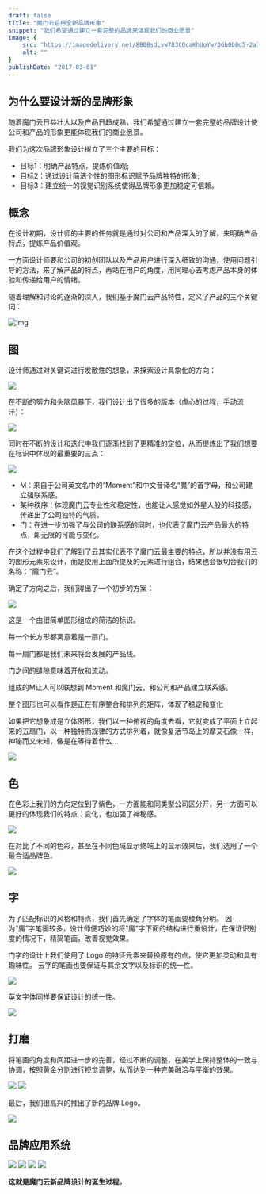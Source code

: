 ```yaml
---
draft: false
title: "魔门云启用全新品牌形象"
snippet: "我们希望通过建立一套完整的品牌来体现我们的商业愿景"
image: {
    src: "https://imagedelivery.net/8B08sdLvw783CQcaKhUoYw/36b0b0d5-2a78-4d01-e40f-4cc49a3f6600/public",
    alt: ""
}
publishDate: "2017-03-01"
---
```


## 为什么要设计新的品牌形象

随着魔门云日益壮大以及产品日趋成熟，我们希望通过建立一套完整的品牌设计使公司和产品的形象更能体现我们的商业愿景。

我们为这次品牌形象设计树立了三个主要的目标：
* 目标1：明确产品特点，提炼价值观;
* 目标2：通过设计简洁个性的图形标识赋予品牌独特的形象;
* 目标3：建立统一的视觉识别系统使得品牌形象更加稳定可信赖。

## 概念

在设计初期，设计师的主要的任务就是通过对公司和产品深入的了解，来明确产品特点，提炼产品价值观。

一方面设计师要和公司的初创团队以及产品用户进行深入细致的沟通，使用问题引导的方法，来了解产品的特点，再站在用户的角度，用同理心去考虑产品本身的体验和传递给用户的情绪。

随着理解和讨论的逐渐的深入，我们基于魔门云产品特性，定义了产品的三个关键词：

![img](https://imagedelivery.net/8B08sdLvw783CQcaKhUoYw/a40ea2f4-f7ff-4871-8b11-877a11fc7200/public)

## 图

设计师通过对关键词进行发散性的想象，来探索设计具象化的方向：

![](https://imagedelivery.net/8B08sdLvw783CQcaKhUoYw/5c5fc095-485a-4e0e-9252-be6b687c5500/public)

在不断的努力和头脑风暴下，我们设计出了很多的版本（虐心的过程，手动流汗）：

![](https://imagedelivery.net/8B08sdLvw783CQcaKhUoYw/0c57c9d7-e682-4c60-76ce-7492fb2d7a00/public)

同时在不断的设计和迭代中我们逐渐找到了更精准的定位，从而提炼出了我们想要在标识中体现的最重要的三点：

![](https://imagedelivery.net/8B08sdLvw783CQcaKhUoYw/bcb328a2-5f38-4492-47b7-9afc4a6b7500/public)

* M：来自于公司英文名中的“Moment”和中文音译名“魔”的首字母，和公司建立强联系感。
* 某种秩序：体现魔门云专业性和稳定性，也能让人感觉如外星人般的科技感，传递出了公司独特的气质。
* 门：在进一步加强了与公司的联系感的同时，也代表了魔门云产品最大的特点，即无限的可能与变化。

在这个过程中我们了解到了云其实代表不了魔门云最主要的特点，所以并没有用云的图形元素来设计，而是使用上面所提及的元素进行组合，结果也会很切合我们的名称：“魔门云”。

确定了方向之后，我们得出了一个初步的方案：

![](https://imagedelivery.net/8B08sdLvw783CQcaKhUoYw/21e0e990-da20-4a17-d5c1-30197c51c200/public)

这是一个由很简单图形组成的简洁的标识。

每一个长方形都寓意着是一扇门。

每一扇门都是我们未来将会发展的产品线。

门之间的缝隙意味着开放和流动。

组成的M让人可以联想到 Moment 和魔门云，和公司和产品建立联系感。

整个图形也可以看作是正在有序整合和排列的矩阵，体现了稳定和变化

如果把它想象成是立体图形，我们以一种俯视的角度去看，它就变成了平面上立起来的五扇门，以一种独特而规律的方式排列着，就像复活节岛上的摩艾石像一样，神秘而又未知，像是在等待着什么…

![](https://imagedelivery.net/8B08sdLvw783CQcaKhUoYw/6a1de3cd-0949-47de-8459-6ecd24669100/public)

## 色

在色彩上我们的方向定位到了紫色，一方面能和同类型公司区分开，另一方面可以更好的体现我们的特点：变化，也加强了神秘感。

![](https://imagedelivery.net/8B08sdLvw783CQcaKhUoYw/0c35d43c-f23a-4503-18d4-8c25a288a700/public)

在对比了不同的色彩，甚至在不同色域显示终端上的显示效果后，我们选用了一个最合适品牌色。

![](https://imagedelivery.net/8B08sdLvw783CQcaKhUoYw/33f303ec-514b-4e94-3a7e-d965b6062a00/public)

## 字

为了匹配标识的风格和特点，我们首先确定了字体的笔画要棱角分明。
因为“魔”字笔画较多，设计师便巧妙的将“魔”字下面的结构进行重设计，在保证识别度的情况下，精简笔画，改善视觉效果。

门字的设计上我们使用了 Logo 的特征元素来替换原有的点，使它更加灵动和具有趣味性。
云字的笔画也要保证与其余文字以及标识的统一性。

![](https://imagedelivery.net/8B08sdLvw783CQcaKhUoYw/c23d7524-755b-4415-5936-f274a22fb100/public)

英文字体同样要保证设计的统一性。

![](https://imagedelivery.net/8B08sdLvw783CQcaKhUoYw/04f09173-36e3-4f83-ceb3-7c5e08d3fc00/public)

## 打磨

将笔画的角度和间距进一步的完善，经过不断的调整，在美学上保持整体的一致与协调，按照黄金分割进行视觉调整，从而达到一种完美融洽与平衡的效果。

![](https://imagedelivery.net/8B08sdLvw783CQcaKhUoYw/99b7b474-220d-41fc-e23a-3061c7d51300/public)
![](https://imagedelivery.net/8B08sdLvw783CQcaKhUoYw/3c32d9be-ab3d-4ede-a5ab-eb0e3a861300/public)

最后，我们很高兴的推出了新的品牌 Logo。

![](https://imagedelivery.net/8B08sdLvw783CQcaKhUoYw/5ceae6b6-a736-47a2-6cc5-d163034d9000/public)

## 品牌应用系统

![](https://imagedelivery.net/8B08sdLvw783CQcaKhUoYw/f897d197-ccaf-4b11-5eba-d1bd116d7500/public)
![](https://imagedelivery.net/8B08sdLvw783CQcaKhUoYw/241c96af-a361-44a3-47e1-306df0ba8300/public)
![](https://imagedelivery.net/8B08sdLvw783CQcaKhUoYw/f54aac3e-2bc5-4905-7154-ba451a1a0600/public)
![](https://imagedelivery.net/8B08sdLvw783CQcaKhUoYw/d510893c-a17f-4a66-14cf-2d4eccb7fc00/public)

**这就是魔门云新品牌设计的诞生过程。**
